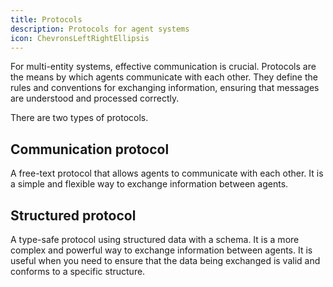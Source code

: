 ```yaml
---
title: Protocols
description: Protocols for agent systems
icon: ChevronsLeftRightEllipsis
---
```


For multi-entity systems, effective communication is crucial. Protocols are the means by which agents communicate with each other. They define the rules and conventions for exchanging information, ensuring that messages are understood and processed correctly.

There are two types of protocols.

## Communication protocol

A free-text protocol that allows agents to communicate with each other. It is a simple and flexible way to exchange information between agents.

## Structured protocol
A type-safe protocol using structured data with a schema. It is a more complex and powerful way to exchange information between agents. It is useful when you need to ensure that the data being exchanged is valid and conforms to a specific structure.